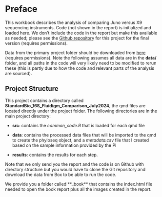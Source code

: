 
# Preface

This workbook describes the analysis of comparing Juno versus X9 sequencing instruments. Code (not shown in the report) is initialized and loaded here. We don't include the code in the report but make this available as needed; please see the [Github repository](https://github.com/HPCBio/StandardBio_16S_Fluidigm_Comparison_July2024) for this project for the final version (requires permissions).

Data from the primary project folder should be downloaded from [here](https://uofi.app.box.com/folder/273290144952) (requires permissions). Note the following assumes all data are in the **data/** folder, and all paths in the code will very likely need to be modified to rerun these (this is partly due to how the code and relevant parts of the analysis are sourced).

## Project Structure

This project contains a directory called **StandardBio_16S_Fluidigm_Comparison_July2024**, the qmd files are located directly under the project folder. The following directories are in the main project directory:

-   **src**: contains the *common_code.R* that is loaded for each qmd file

-   **data**: contains the processed data files that will be imported to the qmd to create the phyloseq object, and a *metadata.csv* file that I created based on the sample information provided by the PI

-   **results**: contains the results for each step.

Note that we only send you the report and the code is on Github with directory structure but you would have to clone the Git repository and download the data from Box to be able to run the code.

We provide you a folder called **_book** that contains the index.html file needed to open the book report plus all the images created in the report.
